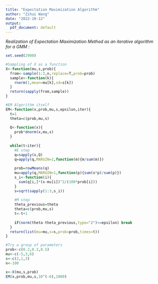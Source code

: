 ```yaml
---
title: "Expectation Maximization Algorithm"
author: "Zihui Wang"
date: "2022-10-12"
output: 
  pdf_document: default
---
```


*Realization of Expectation Maximization Method as an iterative algorithm for a GMM :*  
```r
set.seed(2900)

#Sampling of X as a function
X<-function(mu,s,prob){
  from<-sample(1:3,n,replace=T,prob=prob)
  sample<-function(k){
    rnorm(1,mean=mu[k],sd=s[k])
  }
  return(sapply(from,sample))
}

#EM Algorithm itself
EM<-function(x,prob,mu,s,epsilon,iter){
  t=1
  theta=c(prob,mu,s)
  
  Q<-function(x){
    prob*dnorm(x,mu,s)
  }
  
  while(t<iter){
    #E step
    q=sapply(x,Q)
    q=apply(q,MARGIN=2,function(m){m/sum(m)})
    
    prob=rowMeans(q)
    mu=apply(q,MARGIN=1,function(p){sum(x*p)/sum(p)})
    s_i<-function(i){
      sum(q[i,]*(x-mu[i])^2/(100*prob[i]))
    }
    s=sqrt(sapply(1:3,s_i))
    
    #M step
    theta_previous=theta
    theta=c(prob,mu,s)
    t<-t+1
    
    if(norm(theta-theta_previous,type="2")<=epsilon) break
  }
  return(list(mu=mu,s=s,prob=prob,times=t))
}

#Try a group of parameters
prob<-c(0.2,0.3,0.5)
mu<-c(-5,3,6)
s<-c(2,1,3)
n<-100

x<-X(mu,s,prob)
EM(x,prob,mu,s,10^(-6),1000)
```